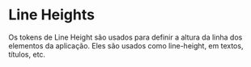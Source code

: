 
<Meta title="Tokens/Line Height"/>

# Line Heights

Os tokens de Line Height são usados para definir a altura da linha dos elementos da aplicação.
Eles são usados como line-height, em textos, títulos, etc.

<TokensGrid tokens={lineHeights} />